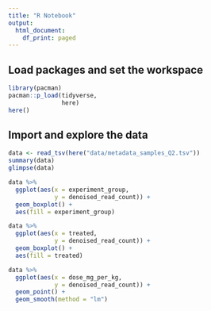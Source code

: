 ```yaml
---
title: "R Notebook"
output:
  html_document:
    df_print: paged
---
```


## Load packages and set the workspace

```r
library(pacman)
pacman::p_load(tidyverse,
               here)
here()
```

## Import and explore the data

```r
data <- read_tsv(here("data/metadata_samples_Q2.tsv"))
summary(data)
glimpse(data)
```

```r
data %>% 
  ggplot(aes(x = experiment_group,
             y = denoised_read_count)) +
  geom_boxplot() +
  aes(fill = experiment_group)
```

```r
data %>% 
  ggplot(aes(x = treated,
             y = denoised_read_count)) +
  geom_boxplot() +
  aes(fill = treated)
```

```r
data %>% 
  ggplot(aes(x = dose_mg_per_kg,
             y = denoised_read_count)) +
  geom_point() +
  geom_smooth(method = "lm")
```

